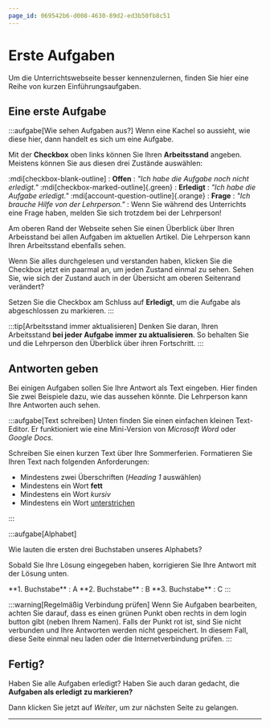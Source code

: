 ```yaml
---
page_id: 069542b6-d008-4630-89d2-ed3b50fb8c51
---
```


# Erste Aufgaben
Um die Unterrichtswebseite besser kennenzulernen, finden Sie hier eine Reihe von kurzen Einführungsaufgaben.

## Eine erste Aufgabe
:::aufgabe[Wie sehen Aufgaben aus?]
<TaskState id="822799a1-05e7-4e34-a209-78a76b0519a6" />
Wenn eine Kachel so aussieht, wie diese hier, dann handelt es sich um eine Aufgabe.

Mit der **Checkbox** oben links können Sie Ihren **Arbeitsstand** angeben. Meistens können Sie aus diesen drei Zustände auswählen:

:mdi[checkbox-blank-outline]
: **Offen**
: _"Ich habe die Aufgabe noch nicht erledigt."_
:mdi[checkbox-marked-outline]{.green}
: **Erledigt**
: _"Ich habe die Aufgabe erledigt."_
:mdi[account-question-outline]{.orange}
: **Frage**
: _"Ich brauche Hilfe von der Lehrperson."_
: Wenn Sie während des Unterrichts eine Frage haben, melden Sie sich trotzdem bei der Lehrperson!

Am oberen Rand der Webseite sehen Sie einen Überblick über Ihren Arbeisstand bei allen Aufgaben im aktuellen Artikel. Die Lehrperson kann Ihren Arbeitsstand ebenfalls sehen.

Wenn Sie alles durchgelesen und verstanden haben, klicken Sie die Checkbox jetzt ein paarmal an, um jeden Zustand einmal zu sehen. Sehen Sie, wie sich der Zustand auch in der Übersicht am oberen Seitenrand verändert?

Setzen Sie die Checkbox am Schluss auf **Erledigt**, um die Aufgabe als abgeschlossen zu markieren.
:::

:::tip[Arbeitsstand immer aktualisieren]
Denken Sie daran, Ihren Arbeitsstand **bei jeder Aufgabe immer zu aktualisieren**. So behalten Sie und die Lehrperson den Überblick über ihren Fortschritt.
:::

## Antworten geben
Bei einigen Aufgaben sollen Sie Ihre Antwort als Text eingeben. Hier finden Sie zwei Beispiele dazu, wie das aussehen könnte. Die Lehrperson kann Ihre Antworten auch sehen.

:::aufgabe[Text schreiben]
<TaskState id='8b80a174-6013-456f-98b4-79091dcc2adb' />
Unten finden Sie einen einfachen kleinen Text-Editor. Er funktioniert wie eine Mini-Version von _Microsoft Word_ oder _Google Docs_.

Schreiben Sie einen kurzen Text über Ihre Sommerferien. Formatieren Sie Ihren Text nach folgenden Anforderungen:
- Mindestens zwei Überschriften (_Heading 1_ auswählen)
- Mindestens ein Wort **fett**
- Mindestens ein Wort _kursiv_
- Mindestens ein Wort <u>unterstrichen</u>
<QuillV2 id='fb1a0e89-b3f5-4a17-8920-c1d4ae3304c7' />
:::

:::aufgabe[Alphabet]
<TaskState id='e7cf15ba-281e-4334-bf18-2942f0c8cc66' />

Wie lauten die ersten drei Buchstaben unseres Alphabets?
<String id="7ab0fe2d-3ff6-403e-afde-34307ca6df67" label='1. Buchstabe'/>
<String id="c9074f5f-e7cb-4c3b-98f7-4eb19f48a5d2" label='2. Buchstabe'/>
<String id="1e8a1aed-b7e0-4e93-8367-757ec2e94be8" label='3. Buchstabe'/>

Sobald Sie Ihre Lösung eingegeben haben, korrigieren Sie Ihre Antwort mit der Lösung unten.

<Solution id='efa618f0-acf7-4a05-aa91-1a19f4775f31'>
  **1. Buchstabe**
  : A
  **2. Buchstabe**
  : B
  **3. Buchstabe**
  : C
</Solution>
:::

:::warning[Regelmäßig Verbindung prüfen]
Wenn Sie Aufgaben bearbeiten, achten Sie darauf, dass es einen grünen Punkt oben rechts in dem login button gibt (neben Ihrem Namen). Falls der Punkt rot ist, sind Sie nicht verbunden und Ihre Antworten werden nicht gespeichert. In diesem Fall, diese Seite einmal neu laden oder die Internetverbindung prüfen.
:::

## Fertig?
Haben Sie alle Aufgaben erledigt? Haben Sie auch daran gedacht, die **Aufgaben als erledigt zu markieren?**

Dann klicken Sie jetzt auf _Weiter_, um zur nächsten Seite zu gelangen.

---
